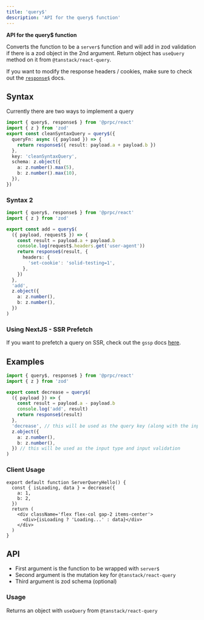 ```yaml
---
title: 'query$'
description: 'API for the query$ function'
---
```


**API for the query$ function**

Converts the function to be a `server$` function and will add in zod validation if there is a zod object in the 2nd argument. Return object has `useQuery` method on it from `@tanstack/react-query`.

If you want to modify the response headers / cookies, make sure to check out the [`response$`](/reply-with) docs.

## Syntax

Currently there are two ways to implement a query

```ts
import { query$, response$ } from '@prpc/react'
import { z } from 'zod'
export const cleanSyntaxQuery = query$({
  queryFn: async ({ payload }) => {
    return response$({ result: payload.a + payload.b })
  },
  key: 'cleanSyntaxQuery',
  schema: z.object({
    a: z.number().max(5),
    b: z.number().max(10),
  }),
})
```

### Syntax 2

```ts
import { query$, response$ } from '@prpc/react'
import { z } from 'zod'

export const add = query$(
  ({ payload, request$ }) => {
    const result = payload.a + payload.b
    console.log(request$.headers.get('user-agent'))
    return response$(result, {
      headers: {
        'set-cookie': 'solid-testing=1',
      },
    })
  },
  'add',
  z.object({
    a: z.number(),
    b: z.number(),
  })
)
```

### Using NextJS - SSR Prefetch

If you want to prefetch a query on SSR, check out the `gssp` docs [here](/nextjs/gssp).

## Examples

```ts
import { query$, response$ } from '@prpc/react'
import { z } from 'zod'

export const decrease = query$(
  ({ payload }) => {
    const result = payload.a - payload.b
    console.log('add', result)
    return response$(result)
  },
  'decrease', // this will be used as the query key (along with the input)
  z.object({
    a: z.number(),
    b: z.number(),
  }) // this will be used as the input type and input validation
)
```

### Client Usage

```tsx
export default function ServerQueryHello() {
  const { isLoading, data } = decrease({
    a: 1,
    b: 2,
  })
  return (
    <div className='flex flex-col gap-2 items-center'>
      <div>{isLoading ? 'Loading...' : data}</div>
    </div>
  )
}
```

## API

- First argument is the function to be wrapped with `server$`
- Second argument is the mutation key for `@tanstack/react-query`
- Third argument is zod schema (optional)

### Usage

Returns an object with `useQuery` from `@tanstack/react-query`

